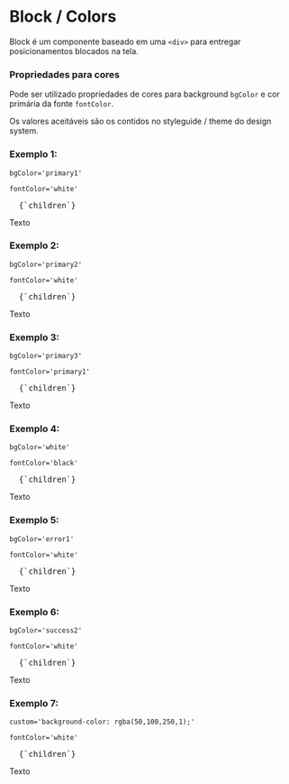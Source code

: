 

<Meta title="NewBlock/Colors" />

# Block / Colors

<Space size={3} />

Block é um componente baseado em uma `<div>` para entregar posicionamentos blocados na tela.

<Space size={6} />

### Propriedades para cores

Pode ser utilizado propriedades de cores para background `bgColor` e cor primária da fonte `fontColor`.

Os valores aceitáveis são os contidos no styleguide / theme do design system.

<Space size={6} />

### Exemplo 1:

`bgColor='primary1'`

`fontColor='white'`

<pre>
  <CodeBlock>{`<Block bgColor='primary1' fontColor='white'>children</Block>`}</CodeBlock>
</pre>

<Space size={3} />

<ThemeProvider theme={theme}>
  <Block bgColor='primary1' fontColor='white' custom={`padding: 10px;`}>
    Texto
  </Block>
</ThemeProvider>

### Exemplo 2:

`bgColor='primary2'`

`fontColor='white'`

<pre>
  <CodeBlock>{`<Block bgColor='primary2' fontColor='white'>children</Block>`}</CodeBlock>
</pre>

<Space size={3} />

<ThemeProvider theme={theme}>
  <Block bgColor='primary2' fontColor='white' custom={`padding: 10px;`}>
    Texto
  </Block>
</ThemeProvider>

### Exemplo 3:

`bgColor='primary3'`

`fontColor='primary1'`

<pre>
  <CodeBlock>{`<Block bgColor='primary3' fontColor='primary1'>children</Block>`}</CodeBlock>
</pre>

<Space size={3} />

<ThemeProvider theme={theme}>
  <Block bgColor='primary3' fontColor='primary1' custom={`padding: 10px;`}>
    Texto
  </Block>
</ThemeProvider>

### Exemplo 4:

`bgColor='white'`

`fontColor='black'`

<pre>
  <CodeBlock>{`<Block bgColor='white' fontColor='black'>children</Block>`}</CodeBlock>
</pre>

<Space size={3} />

<ThemeProvider theme={theme}>
  <Block bgColor='white' fontColor='black' custom={`padding: 10px;`}>
    Texto
  </Block>
</ThemeProvider>

### Exemplo 5:

`bgColor='error1'`

`fontColor='white'`

<pre>
  <CodeBlock>{`<Block bgColor='error1' fontColor='white'>children</Block>`}</CodeBlock>
</pre>

<Space size={3} />

<ThemeProvider theme={theme}>
  <Block bgColor='error1' fontColor='white' custom={`padding: 10px;`}>
    Texto
  </Block>
</ThemeProvider>

### Exemplo 6:

`bgColor='success2'`

`fontColor='white'`

<pre>
  <CodeBlock>{`<Block bgColor='success2' fontColor='white'>children</Block>`}</CodeBlock>
</pre>

<Space size={3} />

<ThemeProvider theme={theme}>
  <Block bgColor='success2' fontColor='white' custom={`padding: 10px;`}>
    Texto
  </Block>
</ThemeProvider>

### Exemplo 7:

`custom='background-color: rgba(50,100,250,1);'`

`fontColor='white'`

<pre>
  <CodeBlock>{`<Block fontColor='white' custom='background-color: rgba(50,100,250,1);'>children</Block>`}</CodeBlock>
</pre>

<Space size={3} />

<ThemeProvider theme={theme}>
  <Block fontColor='white' custom={`background-color: rgba(50,100,250,1); padding: 10px;`}>
    Texto
  </Block>
</ThemeProvider>

<Space size={6} />
